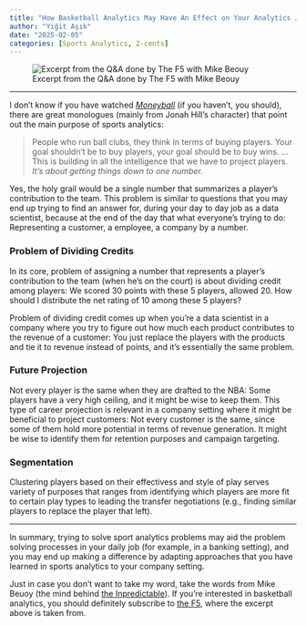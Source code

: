 ```yaml
---
title: "How Basketball Analytics May Have An Effect on Your Analytics Job"
author: "Yiğit Aşık"
date: "2025-02-05"
categories: [Sports Analytics, 2-cents]
---
```


![Excerpt from the Q&A done by The F5 with Mike Beouy](the_f5_inpredictable.png)

---

I don't know if you have watched [*Moneyball*](https://www.imdb.com/title/tt1210166/) (if you haven't, you should), there are great monologues (mainly from Jonah Hill's character) that point out the main purpose of sports analytics:

> People who run ball clubs, they think in terms of buying players. Your goal shouldn't be to buy players, your goal should be to buy wins.
> ... This is building in all the intelligence that we have to project players. *It's about getting things down to one number.*

Yes, the holy grail would be a single number that summarizes a player's contribution to the team. This problem is similar to questions that you may end up trying to find an answer for, during your day to day job as a data scientist, because at the end of the day that what everyone's trying to do: Representing a customer, a employee, a company by a number.

### Problem of Dividing Credits

In its core, problem of assigning a number that represents a player's contribution to the team (when he's on the court) is about dividing credit among players: We scored 30 points with these 5 players, allowed 20. How should I distribute the net rating of 10 among these 5 players? 

Problem of dividing credit comes up when you're a data scientist in a company where you try to figure out how much each product contributes to the revenue of a customer: You just replace the players with the products and tie it to revenue instead of points, and it's essentially the same problem.

### Future Projection

Not every player is the same when they are drafted to the NBA: Some players have a very high ceiling, and it might be wise to keep them. This type of career projection is relevant in a company setting where it might be beneficial to project customers: Not every customer is the same, since some of them hold more potential in terms of revenue generation. It might be wise to identify them for retention purposes and campaign targeting.

### Segmentation

Clustering players based on their effectivess and style of play serves variety of purposes that ranges from identifying which players are more fit to certain play types to leading the transfer negotiations (e.g., finding similar players to replace the player that left).

---

In summary, trying to solve sport analytics problems may aid the problem solving processes in your daily job (for example, in a banking setting), and you may end up making a difference by adapting approaches that you have learned in sports analytics to your company setting.

Just in case you don't want to take my word, take the words from Mike Beuoy (the mind behind [the Inpredictable](https://www.inpredictable.com/)). If you're interested in basketball analytics, you should definitely subscribe to [the F5](https://thef5.substack.com/), where the excerpt above is taken from.